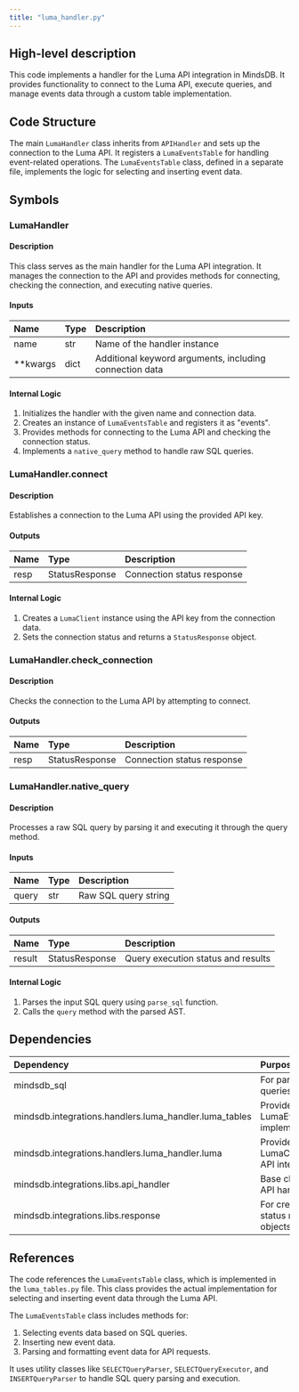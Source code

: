 ```yaml
---
title: "luma_handler.py"
---
```


## High-level description
This code implements a handler for the Luma API integration in MindsDB. It provides functionality to connect to the Luma API, execute queries, and manage events data through a custom table implementation.

## Code Structure
The main `LumaHandler` class inherits from `APIHandler` and sets up the connection to the Luma API. It registers a `LumaEventsTable` for handling event-related operations. The `LumaEventsTable` class, defined in a separate file, implements the logic for selecting and inserting event data.

## Symbols

### LumaHandler
#### Description
This class serves as the main handler for the Luma API integration. It manages the connection to the API and provides methods for connecting, checking the connection, and executing native queries.

#### Inputs
| Name | Type | Description |
|:-----|:-----|:------------|
| name | str | Name of the handler instance |
| **kwargs | dict | Additional keyword arguments, including connection data |

#### Internal Logic
1. Initializes the handler with the given name and connection data.
2. Creates an instance of `LumaEventsTable` and registers it as "events".
3. Provides methods for connecting to the Luma API and checking the connection status.
4. Implements a `native_query` method to handle raw SQL queries.

### LumaHandler.connect
#### Description
Establishes a connection to the Luma API using the provided API key.

#### Outputs
| Name | Type | Description |
|:-----|:-----|:------------|
| resp | StatusResponse | Connection status response |

#### Internal Logic
1. Creates a `LumaClient` instance using the API key from the connection data.
2. Sets the connection status and returns a `StatusResponse` object.

### LumaHandler.check_connection
#### Description
Checks the connection to the Luma API by attempting to connect.

#### Outputs
| Name | Type | Description |
|:-----|:-----|:------------|
| resp | StatusResponse | Connection status response |

### LumaHandler.native_query
#### Description
Processes a raw SQL query by parsing it and executing it through the query method.

#### Inputs
| Name | Type | Description |
|:-----|:-----|:------------|
| query | str | Raw SQL query string |

#### Outputs
| Name | Type | Description |
|:-----|:-----|:------------|
| result | StatusResponse | Query execution status and results |

#### Internal Logic
1. Parses the input SQL query using `parse_sql` function.
2. Calls the `query` method with the parsed AST.

## Dependencies
| Dependency | Purpose |
|:-----------|:--------|
| mindsdb_sql | For parsing SQL queries |
| mindsdb.integrations.handlers.luma_handler.luma_tables | Provides the LumaEventsTable implementation |
| mindsdb.integrations.handlers.luma_handler.luma | Provides the LumaClient for API interactions |
| mindsdb.integrations.libs.api_handler | Base class for API handlers |
| mindsdb.integrations.libs.response | For creating status response objects |

## References
The code references the `LumaEventsTable` class, which is implemented in the `luma_tables.py` file. This class provides the actual implementation for selecting and inserting event data through the Luma API.

The `LumaEventsTable` class includes methods for:
1. Selecting events data based on SQL queries.
2. Inserting new event data.
3. Parsing and formatting event data for API requests.

It uses utility classes like `SELECTQueryParser`, `SELECTQueryExecutor`, and `INSERTQueryParser` to handle SQL query parsing and execution.
